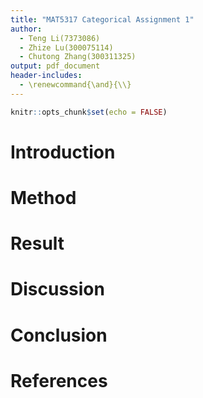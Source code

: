 ```yaml
---
title: "MAT5317 Categorical Assignment 1"
author: 
  - Teng Li(7373086)
  - Zhize Lu(300075114) 
  - Chutong Zhang(300311325)
output: pdf_document
header-includes: 
  - \renewcommand{\and}{\\}
---
```



```r
knitr::opts_chunk$set(echo = FALSE)
```

# Introduction

# Method

# Result

# Discussion

# Conclusion

# References
